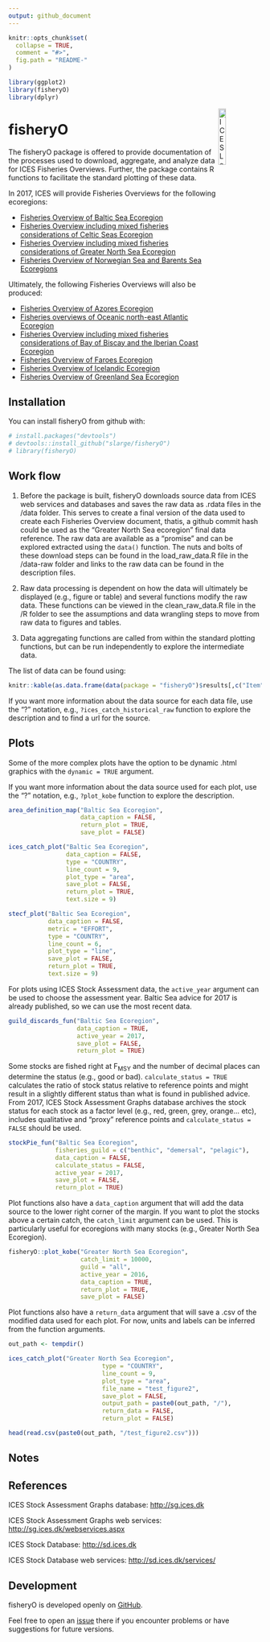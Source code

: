 ```yaml
---
output: github_document
---
```


<!-- README.md is generated from README.Rmd. Please edit that file -->

```r
knitr::opts_chunk$set(
  collapse = TRUE,
  comment = "#>",
  fig.path = "README-"
)

library(ggplot2)
library(fisheryO)
library(dplyr)
```

[<img align="right" alt="ICES Logo" width="17%" height="17%" src="http://ices.dk/_layouts/15/1033/images/icesimg/iceslogo.png">](http://ices.dk)

# fisheryO

The fisheryO package is offered to provide documentation of the processes used to download, aggregate, and analyze data for ICES Fisheries Overviews. Further, the package contains R functions to facilitate the standard plotting of these data.

In 2017, ICES will provide Fisheries Overviews for the following ecoregions:

* [Fisheries Overview of Baltic Sea Ecoregion](https://community.ices.dk/Advice/Advice2017/BalticSea/Draft_advice/BalticSeaEcoregion_FisheriesOverviews.docx?Web=1)
* [Fisheries Overview including mixed fisheries considerations of Celtic Seas Ecoregion](https://community.ices.dk/Advice/Advice2017/CelticSea/Draft_advice/CelticSeasEcoregion_FisheriesOverviews.docx?Web=1)
* [Fisheries Overview including mixed fisheries considerations of Greater North Sea Ecoregion](https://community.ices.dk/Advice/Advice2017/NorthSea/Draft_advice/GreaterNorthSeaEcoregion_FisheriesOverviews.docx?Web=1)
* [Fisheries Overview of Norwegian Sea and Barents Sea Ecoregions](https://community.ices.dk/Advice/Advice2017/BarentsSea/Draft_advice/NorwegianSeaBarentsSeaEcoregions_FisheriesOverviews.docx?Web=1)


Ultimately, the following Fisheries Overviews will also be produced:

* [Fisheries Overview of Azores Ecoregion](https://community.ices.dk/Advice/Advice2016/Widely/Draft_advice/AzoresEcoregion_FisheriesOverviews.docx?Web=1)
* [Fisheries overviews of Oceanic north-east Atlantic Ecoregion](https://community.ices.dk/Advice/Advice2016/Widely/Draft_advice/OceanicNortheastAtlanticEcoregion_FisheriesOverviews.docx?Web=1)
* [Fisheries Overview including mixed fisheries considerations of Bay of Biscay and the Iberian Coast Ecoregion](https://community.ices.dk/Advice/Advice2016/Biscay/Draft_advice/BayofBiscayandtheIberianCoastEcoregion_FisheriesOverviews.docx?Web=1)
* [Fisheries Overview of Faroes Ecoregion](https://community.ices.dk/Advice/Advice2016/Faroes/Draft_advice/FaroesEcoregion_FisheriesOverviews.docx?Web=1)
* [Fisheries Overview of Icelandic Ecoregion](https://community.ices.dk/Advice/Advice2016/Iceland/Draft_advice/IcelandicEcoregion_FisheriesOverviews.docx?Web=1)
* [Fisheries Overview of Greenland Sea Ecoregion](https://community.ices.dk/Advice/Advice2016/Iceland/Draft_advice/GreenlandSeaEcoregion_FisheriesOverviews.docx?Web=1)

## Installation

You can install fisheryO from github with:

```r
# install.packages("devtools")
# devtools::install_github("slarge/fisheryO")
# library(fisheryO)
```


## Work flow

1. Before the package is built, fisheryO downloads source data from ICES web services and databases and saves the raw data as .rdata files in the /data folder. This serves to create a final version of the data used to create each Fisheries Overview document, thatis, a github commit hash could be used as the "Greater North Sea ecoregion" final data reference. The raw data are available as a "promise" and can be explored extracted using the `data()` function. The nuts and bolts of these download steps can be found in the load_raw_data.R file in the /data-raw folder and links to the raw data can be found in the description files.

2. Raw data processing is dependent on how the data will ultimately be displayed (e.g., figure or table) and several functions modify the raw data. These functions can be viewed in the clean_raw_data.R file in the /R folder to see the assumptions and data wrangling steps to move from raw data to figures and tables.

3. Data aggregating functions are called from within the standard plotting functions, but can be run independently to explore the intermediate data.

The list of data can be found using:
```r
knitr::kable(as.data.frame(data(package = "fisheryO")$results[,c("Item", "Title")]))
```

If you want more information about the data source for each data file, use the "?<data_name>" notation, e.g., `?ices_catch_historical_raw` function to explore the description and to find a url for the source.

## Plots

Some of the more complex plots have the option to be dynamic .html graphics with the `dynamic = TRUE` argument.

If you want more information about the data source used for each plot, use the "?<plot_function>" notation, e.g., `?plot_kobe` function to explore the description.



```r

area_definition_map("Baltic Sea Ecoregion",
                    data_caption = FALSE,
                    return_plot = TRUE,
                    save_plot = FALSE)
```


```r

ices_catch_plot("Baltic Sea Ecoregion",
                data_caption = FALSE,
                type = "COUNTRY",
                line_count = 9,
                plot_type = "area",
                save_plot = FALSE,
                return_plot = TRUE,
                text.size = 9)
```


```r

stecf_plot("Baltic Sea Ecoregion",
           data_caption = FALSE,
           metric = "EFFORT",
           type = "COUNTRY",
           line_count = 6,
           plot_type = "line",
           save_plot = FALSE,
           return_plot = TRUE,
           text.size = 9)
```

For plots using ICES Stock Assessment data, the `active_year` argument can be used to choose the assessment year. Baltic Sea advice for 2017 is already published, so we can use the most recent data.

```r
guild_discards_fun("Baltic Sea Ecoregion",
                   data_caption = TRUE,
                   active_year = 2017,
                   save_plot = FALSE,
                   return_plot = TRUE)
```


Some stocks are fished right at F<sub>MSY</sub> and the number of decimal places can determine the status (e.g., good or bad). `calculate_status = TRUE` calculates the ratio of stock status relative to reference points and might result in a slightly different status than what is found in published advice. From 2017, ICES Stock Assessment Graphs database archives the stock status for each stock as a factor level (e.g., red, green, grey, orange... etc), includes qualitative and "proxy" reference points and `calculate_status = FALSE` should be used.

```r

stockPie_fun("Baltic Sea Ecoregion",
             fisheries_guild = c("benthic", "demersal", "pelagic"),
             data_caption = FALSE,
             calculate_status = FALSE,
             active_year = 2017,
             save_plot = FALSE,
             return_plot = TRUE)

```

Plot functions also have a `data_caption` argument that will add the data source to the lower right corner of the margin. If you want to plot the stocks above a certain catch, the `catch_limit` argument can be used. This is particularly useful for ecoregions with many stocks (e.g., Greater North Sea Ecoregion).

```r

fisheryO::plot_kobe("Greater North Sea Ecoregion", 
                    catch_limit = 10000,
                    guild = "all",
                    active_year = 2016,
                    data_caption = TRUE,
                    return_plot = TRUE,
                    save_plot = FALSE)
```

Plot functions also have a `return_data` argument that will save a .csv of the modified data used for each plot. For now, units and labels can be inferred from the function arguments.

```r

out_path <- tempdir()

ices_catch_plot("Greater North Sea Ecoregion",
                          type = "COUNTRY",
                          line_count = 9,
                          plot_type = "area",
                          file_name = "test_figure2",
                          save_plot = FALSE,
                          output_path = paste0(out_path, "/"),
                          return_data = FALSE,
                          return_plot = FALSE)

head(read.csv(paste0(out_path, "/test_figure2.csv")))

```


Notes
-------


References
----------

ICES Stock Assessment Graphs database: <http://sg.ices.dk>

ICES Stock Assessment Graphs web services: <http://sg.ices.dk/webservices.aspx>

ICES Stock Database: <http://sd.ices.dk>

ICES Stock Database web services: <http://sd.ices.dk/services/>

Development
-----------

fisheryO is developed openly on [GitHub](https://github.com/slarge/fisheryO).

Feel free to open an [issue](https://github.com/slarge/fisheryO/issues) there if you encounter problems or have suggestions for future versions.

